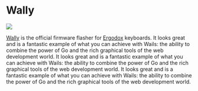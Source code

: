 
# Wally

<p style={{"text-align": "center"}}>
   <img src="/img/showcase/wally.png"></img><br/>
</p>

[Wally](https://ergodox-ez.com/pages/wally) is the official firmware flasher for [Ergodox](https://ergodox-ez.com/) keyboards. It looks great and is a fantastic example of what you can achieve with Wails: the ability to combine the power of Go and the rich graphical tools of the web development world. It looks great and is a fantastic example of what you can achieve with Wails: the ability to combine the power of Go and the rich graphical tools of the web development world. It looks great and is a fantastic example of what you can achieve with Wails: the ability to combine the power of Go and the rich graphical tools of the web development world.

